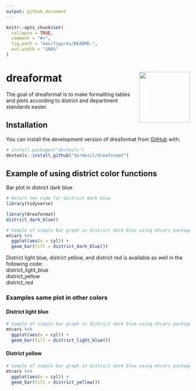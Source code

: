 ```yaml
---
output: github_document
---
```


<!-- README.md is generated from README.Rmd. Please edit that file -->

```r
knitr::opts_chunk$set(
  collapse = TRUE,
  comment = "#>",
  fig.path = "man/figures/README-",
  out.width = "100%"
)
```

# dreaformat <img src="man/figures/logo.png" align="right" height="139" />

<!-- badges: start -->
<!-- badges: end -->

The goal of dreaformat is to make formatting tables and plots according to district and department standards easier.

## Installation

You can install the development version of dreaformat from [GitHub](https://github.com/) with:

``` r
# install.packages("devtools")
devtools::install_github("dormezil/dreaformat")
```

## Example of using district color functions

Bar plot in district dark blue

```r
# Return hex code for district dark blue
library(tidyverse)

library(dreaformat)
district_dark_blue()

# Sample of simple bar graph in district dark blue using mtcars package
mtcars %>%
  ggplot(aes(x = cyl)) +
  geom_bar(fill = district_dark_blue())

```

District light blue, district yellow, and district red is available as well in the following code:  
district_light_blue  
district_yellow  
district_red  

### Examples same plot in other colors
#### District light blue
```r
# Sample of simple bar graph in district dark blue using mtcars package
mtcars %>%
  ggplot(aes(x = cyl)) +
  geom_bar(fill = district_light_blue())

```

#### District yellow
```r
# Sample of simple bar graph in district dark blue using mtcars package
mtcars %>%
  ggplot(aes(x = cyl)) +
  geom_bar(fill = district_yellow())

```
